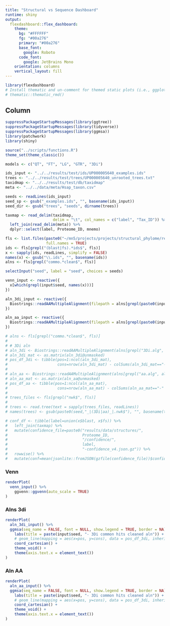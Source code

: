 ```yaml
---
title: "Structural vs Sequence Dashboard"
runtime: shiny
output:
  flexdashboard::flex_dashboard:
    theme:
      bg: "#FFFFFF"
      fg: "#00a276"
      primary: "#00a276"
      base_font:
        google: Roboto
      code_font:
        google: JetBrains Mono
    orientation: columns
    vertical_layout: fill
---
```


```r
library(flexdashboard)
# Install thematic and un-comment for themed static plots (i.e., ggplot2)
# thematic::thematic_rmd()
```

## Column {.tabset data-width="650"}

```r
suppressPackageStartupMessages(library(ggtree))
suppressPackageStartupMessages(library(tidyverse))
suppressPackageStartupMessages(library(ggmsa))
library(patchwork)
library(shiny)

source("../scripts/functions.R")
theme_set(theme_classic())
```

```r
models <- c("QT", "FT", "LG", "GTR", "3Di")

ids_input <- "../../results/test/ids/UP000005640_examples.ids"
trees <- "../../results/test/trees/UP000005640_unrooted_trees.txt"
taxidmap <- "../../results/test/db/taxidmap"
meta <- "../../data/meta/Hsap_taxon.csv"

seeds <- readLines(ids_input)
seed_sp <- gsub("_examples.ids", "", basename(ids_input))
seed_dir <- gsub("trees", "seeds", dirname(trees))

taxmap <- read_delim(taxidmap, 
                     delim = "\t", col_names = c("label", "Tax_ID")) %>% 
  left_join(read_delim(meta)) %>% 
  dplyr::select(label, Proteome_ID, mnemo)

fls <- list.files(paste0("~/mn5/projects/projects/structural_phylome/results/test/seeds/", seed_sp, "/", seeds),
                  full.names = TRUE)
ids <- fls[grepl("(blast|fs).*ids$", fls)]
x <- sapply(ids, readLines, simplify = FALSE)
names(x) <- gsub("\\.ids", "", basename(ids))
alns <- fls[grepl("commo.*clean$", fls)]
```

```r
selectInput("seed", label = "seed", choices = seeds)
```

```r
venn_input <- reactive({
  x[which(grepl(input$seed, names(x)))]
})

aln_3di_input <- reactive({
  Biostrings::readAAMultipleAlignment(filepath = alns[grepl(paste0(input$seed,".*3Di.alg"), alns)])
})

aln_aa_input <- reactive({
  Biostrings::readAAMultipleAlignment(filepath = alns[grepl(paste0(input$seed,".*aa.alg"), alns)])
})

# alns <- fls[grepl("commo.*clean$", fls)]
#   
# # 3Di aln
# aln_3di <- Biostrings::readAAMultipleAlignment(alns[grepl("3Di.alg", alns)])
# aln_3di_mat <- as.matrix(aln_3di@unmasked)
# pos_df_3di <- tibble(pos=1:ncol(aln_3di_mat), 
#                      cons=nrow(aln_3di_mat) - colSums(aln_3di_mat=="-" | aln_3di_mat=="X"))
# 
# aln_aa <- Biostrings::readAAMultipleAlignment(alns[grepl("aa.alg", alns)])
# aln_aa_mat <- as.matrix(aln_aa@unmasked)
# pos_df_aa <- tibble(pos=1:ncol(aln_aa_mat), 
#                      cons=nrow(aln_aa_mat) - colSums(aln_aa_mat=="-" | aln_aa_mat=="X"))
# 
# trees_files <- fls[grepl("nwk$", fls)]
# 
# trees <- read.tree(text = sapply(trees_files, readLines))
# names(trees) <- gsub(paste0(seed,"_|(3Di|aa)_|.nwk$"), "", basename(trees_files))

# conf_df <- tibble(label=union(x$blast, x$fs)) %>% 
#   left_join(taxmap) %>% 
#   mutate(confidence_file=paste0("results/data/structures/",
#                                 Proteome_ID,
#                                 "/confidence/",
#                                 label,
#                                 "-confidence_v4.json.gz")) %>% 
#   rowwise() %>% 
#   mutate(conf=mean(jsonlite::fromJSON(gzfile(confidence_file))$confidenceScore))
```

### Venn

```r
renderPlot(
  venn_input() %>% 
    ggvenn::ggvenn(auto_scale = TRUE)
)
```

### Alns 3di

```r

renderPlot(
  aln_3di_input() %>% 
  ggmsa(seq_name = FALSE, font = NULL, show.legend = TRUE, border = NA) +
    labs(title = paste(input$seed, "- 3Di common hits cleaned aln")) +
    # geom_line(mapping = aes(x=pos, y=cons), data = pos_df_3di, inherit.aes = F) +
    coord_cartesian() + 
    theme_void() + 
    theme(axis.text.x = element_text())
)

```

### Aln AA

```r

renderPlot(
  aln_aa_input() %>% 
  ggmsa(seq_name = FALSE, font = NULL, show.legend = TRUE, border = NA) +
    labs(title = paste(input$seed, "- 3Di common hits cleaned aln")) +
    # geom_line(mapping = aes(x=pos, y=cons), data = pos_df_3di, inherit.aes = F) +
    coord_cartesian() + 
    theme_void() + 
    theme(axis.text.x = element_text())
)

```
